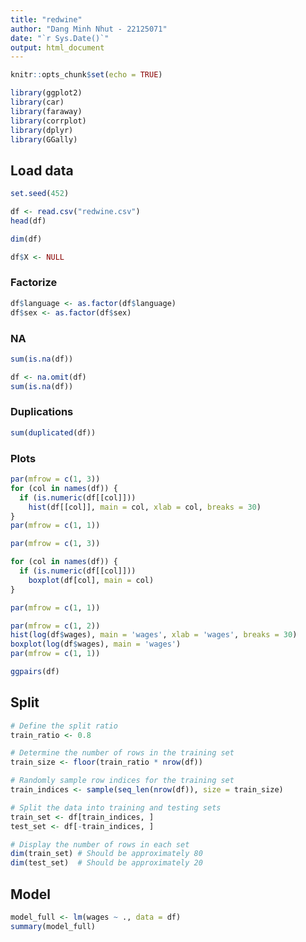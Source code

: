 ```yaml
---
title: "redwine"
author: "Dang Minh Nhut - 22125071"
date: "`r Sys.Date()`"
output: html_document
---
```


```r
knitr::opts_chunk$set(echo = TRUE)
```

```r
library(ggplot2)
library(car)
library(faraway)
library(corrplot)
library(dplyr)
library(GGally)
```

## Load data

```r
set.seed(452)
```

```r
df <- read.csv("redwine.csv")
head(df)
```

```r
dim(df)
```

```r
df$X <- NULL
```

### Factorize

```r
df$language <- as.factor(df$language)
df$sex <- as.factor(df$sex)
```

### NA

```r
sum(is.na(df))
```

```r
df <- na.omit(df)
sum(is.na(df))
```

### Duplications

```r
sum(duplicated(df))
```

### Plots

```r
par(mfrow = c(1, 3))
for (col in names(df)) {
  if (is.numeric(df[[col]]))
    hist(df[[col]], main = col, xlab = col, breaks = 30)
}
par(mfrow = c(1, 1))
```

```r
par(mfrow = c(1, 3))

for (col in names(df)) {
  if (is.numeric(df[[col]]))
    boxplot(df[col], main = col)
}

par(mfrow = c(1, 1))
```

```r
par(mfrow = c(1, 2))
hist(log(df$wages), main = 'wages', xlab = 'wages', breaks = 30)
boxplot(log(df$wages), main = 'wages')
par(mfrow = c(1, 1))
```

```r
ggpairs(df)
```

## Split

```r
# Define the split ratio
train_ratio <- 0.8

# Determine the number of rows in the training set
train_size <- floor(train_ratio * nrow(df))

# Randomly sample row indices for the training set
train_indices <- sample(seq_len(nrow(df)), size = train_size)

# Split the data into training and testing sets
train_set <- df[train_indices, ]
test_set <- df[-train_indices, ]

# Display the number of rows in each set
dim(train_set) # Should be approximately 80
dim(test_set)  # Should be approximately 20
```

## Model

```r
model_full <- lm(wages ~ ., data = df)
summary(model_full)
```
